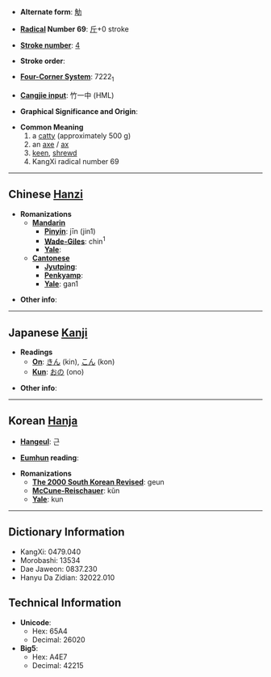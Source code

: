 * '''Alternate form''': [[觔]]

* '''[[Wiktionary:Chinese radical index| Radical]] Number 69''': [[Wiktionary:Chinese radical index 斤|斤]]+0 stroke

* '''[[Wiktionary:Chinese total strokes index|Stroke number]]''': [[Wiktionary:Chinese total strokes index 4|4]]

* '''Stroke order''': 

* '''[[Wiktionary:Chinese four corner index|Four-Corner System]]''': 7222<sub>1</sub>

* '''[[Wiktionary:Chinese Cangjie index|Cangjie input]]''': 竹一中 (HML)

* '''Graphical Significance and Origin''': 

* '''Common Meaning'''
*#a [[catty]] (approximately 500 g)
*# an [[axe]] / [[ax]]
*# [[keen]], [[shrewd]]
*# KangXi radical number 69

----

== Chinese [[Hanzi]] ==

* '''Romanizations'''
** '''[[Mandarin]]'''
*** '''[[Pinyin]]''': jīn (jin1)
*** '''[[Wade-Giles]]''': chin<sup>1</sup>
*** '''[[Yale]]''': 
** '''[[Cantonese]]'''
*** '''[[Jyutping]]''':
*** '''[[Penkyamp]]''': 
*** '''[[Yale]]''': gan1

* '''Other info''': 

----

== Japanese [[Kanji]] ==

* '''Readings'''
** '''[[On]]''': [[きん]] (kin), [[こん]] (kon)
** '''[[Kun]]''': [[おの]] (ono)

* '''Other info''':  

----

== Korean [[Hanja]] ==

* '''[[Hangeul]]''': 근

* '''[[Eumhun]] reading''': 

* '''Romanizations'''
** '''[[The 2000 South Korean Revised Romanization|The 2000 South Korean Revised]]''': geun
** '''[[McCune-Reischauer]]''': kŭn
** '''[[Yale]]''': kun

----

== Dictionary Information ==

* KangXi: 0479.040
* Morobashi: 13534
* Dae Jaweon: 0837.230
* Hanyu Da Zidian: 32022.010

== Technical Information ==

* '''Unicode''':
** Hex: 65A4
** Decimal: 26020
* '''Big5''':
** Hex: A4E7
** Decimal: 42215